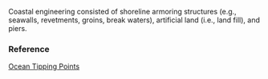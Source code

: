 Coastal engineering consisted of shoreline armoring structures (e.g., seawalls, revetments, groins, break waters), artificial land (i.e., land fill), and piers.

### Reference

[Ocean Tipping Points](http://www.pacioos.hawaii.edu/projects/oceantippingpoints/#data)